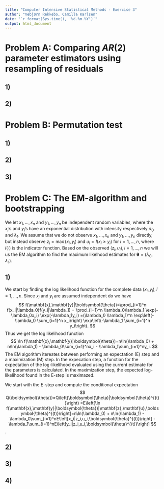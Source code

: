 ```yaml
---
title: "Computer Intensive Statistical Methods - Exercise 3"
author: "Vebjørn Rekkebo, Camilla Karlsen"
date: "`r format(Sys.time(), '%d.%m.%Y')`"
output: html_document
---
```


# Problem A: Comparing $AR(2)$ parameter estimators using resampling of residuals

## 1) 

## 2) 

# Problem B: Permutation test

## 1) 

## 2)

## 3)

# Problem C: The EM-algorithm and bootstrapping 

We let $x_1,\dots,x_n$ and $y_1,\dots,y_n$ be independent random variables, where the $x_i$'s and $y_i$'s have an exponential distribution with intensity respectively $\lambda_0$ and $\lambda_1$. We assume that we do not observe $x_1,\dots,x_n$ and $y_1,\dots,y_n$ directly, but instead observe $z_i=\max(x_i,y_i)$ and $u_i=I(x_i\geq y_i)$ for $i=1,\dots,n$, where $I(\cdot)$ is the indicator function. Based on the observed $(z_i,u_i),i=1,\dots,n$ we will us the EM algorithm to find the maximum likelhood estimates for $\boldsymbol{\theta} = (\lambda_0,\lambda_1)$.

## 1)
We start by finding the log likelihood function for the complete data $(x_i,y_i),i=1,\dots,n$.  Since $x_i$ and $y_i$ are assumed independent do we have 
$$
f(\mathbf{x},\mathbf{y}|\boldsymbol{\theta})=\prod_{i=1}^n f(x_i|\lambda_0)f(y_i|\lambda_1) = \prod_{i=1}^n \lambda_0\lambda_1 \exp(-\lambda_0x_i) \exp(-\lambda_1y_i)
=(\lambda_0 \lambda_1)^n \exp\left(-\lambda_0 \sum_{i=1}^n x_i\right) \exp\left(-\lambda_1 \sum_{i=1}^n y_i\right).
$$
Thus we get the log likelihood function 
$$
\ln f(\mathbf{x},\mathbf{y}|\boldsymbol{\theta})=n\ln(\lambda_0) + n\ln(\lambda_1) - \lambda_0\sum_{i=1}^nx_i - \lambda_1\sum_{i=1}^ny_i.
$$
The EM algorithm itereates between performing an expectation (E) step and a maximization (M) step. In the expecation step, a function for the expectation of the log-likelihood evaluated using the current estimate for the parameters is calculated. In the maximization step, the expected log-likelihood found in the E-step is maximazed.  

We start with the E-step and compute the conditional expectation 
$$
Q(\boldsymbol{\theta})=Q\left(\boldsymbol{\theta}|\boldsymbol{\theta}^{(t)}\right)
=E\left[\ln f(\mathbf{x},\mathbf{y}|\boldsymbol{\theta})|\mathbf{z},\mathbf{u},\boldsymbol{\theta}^{(t)}\right]=n\ln(\lambda_0) + n\ln(\lambda_1) - \lambda_0\sum_{i=1}^nE\left[x_i|z_i,u_i,\boldsymbol{\theta}^{(t)}\right] - \lambda_1\sum_{i=1}^nE\left[y_i|z_i,u_i,\boldsymbol{\theta}^{(t)}\right]
$$. 

## 2) 

## 3) 

## 4) 
